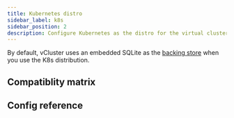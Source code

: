 ```yaml
---
title: Kubernetes distro
sidebar_label: k8s
sidebar_position: 2
description: Configure Kubernetes as the distro for the virtual cluster.
---
```



<DefaultDistroNote/>

By default, vCluster uses an embedded SQLite as the [backing store](../backing-store/README.mdx) when you use the K8s distribution.

## Compatiblity matrix

<K8sCompat/>

## Config reference

<DistroK8s/>
